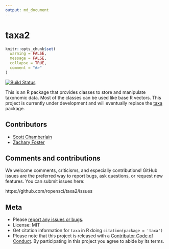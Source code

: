 ```yaml
---
output: md_document
---
```


taxa2
====

```r
knitr::opts_chunk$set(
  warning = FALSE,
  message = FALSE,
  collapse = TRUE,
  comment = "#>"
)
```

[![Build Status](https://travis-ci.org/zachary-foster/taxa2.svg?branch=main)](https://travis-ci.org/zachary-foster/taxa2)

This is an R package that provides classes to store and manipulate taxonomic data.
Most of the classes can be used like base R vectors.
This project is currently under development and will eventually replace the [taxa](https://github.com/ropensci/taxa) package.

## Contributors

* [Scott Chamberlain](https://github.com/sckott)
* [Zachary Foster](https://github.com/zachary-foster)

## Comments and contributions

We welcome comments, criticisms, and especially contributions!
GitHub issues are the preferred way to report bugs, ask questions, or request new features.
You can submit issues here:

https://github.com/ropensci/taxa2/issues

## Meta

* Please [report any issues or bugs](https://github.com/ropensci/taxa/issues).
* License: MIT
* Get citation information for `taxa` in R doing `citation(package = 'taxa')`
* Please note that this project is released with a [Contributor Code of Conduct](CONDUCT.md). By participating in this project you agree to abide by its terms.

